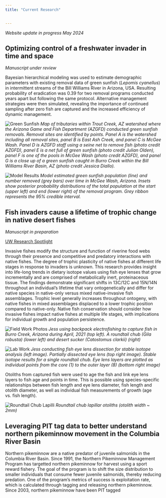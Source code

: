 ```yaml
---
title: "Current Research"

    
---
```


*Website update in progress May 2024*


## Optimizing control of a freshwater invader in time and space
*Manuscript under review*

Bayesian hierarchical modeling was used to estimate demographic parameters with existing removal data of green sunfish (*Lepomis cyanellus*) in intermittent streams of the Bill Williams River in Arizona, USA. Resulting probability of eradication was 0.39 for two removal programs conducted years apart but following the same protocol. Alternative management strategies were then simulated, revealing the importance of continued sampling after zero fish are captured and the increased efficiency of dynamic management. 

![](images/green-sunfish-map.png "Green Sunfish")
*Map of tributaries within Trout Creek, AZ watershed where the Arizona Game and Fish Department (AZGFD) conducted green sunfish removals. Removal sites are identified by points. Panel A is the watershed including all removal sites, panel B is East Ash Creek, and panel C is McGee Wash. Panel D is AZGFD staff using a seine net to remove fish (photo credit AZGFD), panel E is a net full of green sunfish (photo credit Julian Olden), panel F is one of the pools in McGee Wash (photo credit AZGFD), and panel G is a close up of a green sunfish caught in Burro Creek within the Bill Williams River Basin, AZ (photo credit Jessica Diallo).*

![](images/MGW-model.png "Model Results")
*Model estimated green sunfish population (line) and number removed (grey bars) over time in McGee Wash, Arizona. Insets show posterior probability distributions of the total population at the start (upper left) and end (lower right) of the removal program. Grey ribbon represents the 95% credible interval.*


## Fish invaders cause a lifetime of trophic change in native desert fishes
*Manuscript in preparation*

[UW Research Spotlight](https://fish.uw.edu/2024/01/taking-a-deeper-look-using-fish-eye-lenses-to-explore-invasive-fish-impacts-on-native-fish-communities/)

Invasive fishes modify the structure and function of riverine food webs through their presence and competitive and predatory interactions with native fishes. The degree of trophic plasticity of native fishes at different life stages in response to invaders is unknown. This research provides insight into life-long trends in dietary isotope values using fish eye lenses that grow incrementally and are comprised of metabolically inert, proteinaceous tissue. The findings demonstrate significant shifts in 13C/12C and 15N/14N throughout an individual’s lifetime that vary ontogenetically and differ for native species in native-only versus mixed native-invasive fish assemblages. Trophic level generally increases throughout ontogeny, with native fishes in mixed assemblages displaced to a lower trophic position compared to native-only. Native fish conservation should consider how invasive fishes impact native fishes at multiple life stages, with implications for individual growth and population persistence.

![](images/field-work.png "Field Work Photos")
*Jess using backpack electrofishing to capture fish in Burro Creek, Arizona during April, 2021 (top left). A roundtail chub (Gila robusta) (lower left) and desert sucker (Catostomus clarkii) (right)*


![](images/lab-work.png "Lab Work")
*Jess conducting fish eye lens dissection for stable isotope analysis (left image). Partially dissected eye lens (top right image). Stable isotope results for a single roundtail chub. Eye lens layers are plotted as individual points from the core (1) to the outer layer (8) (bottom right image)*


Otoliths from captured fish were used to age the fish and link eye lens layers to fish age and points in time. This is possible using species-specific relationships between fish length and eye lens diameter, fish length and otolith diameter, as well as individual fish measurements of growth (age vs. fish length).


![](images/BU-1-GIRO-02.jpg "Roundtail Chub Lapilli")
*Roundtail chub lapillar otoliths (otolith width ~ 2mm)*


## Leveraging PIT tag data to better understand northern pikeminnow movement in the Columbia River Basin

Northern pikeminnow are a native predator of juvenile salmonids in the Columbia River Basin. Since 1991, the Northern Pikeminnow Management Program has targetted northern pikeminnow for harvest using a sport reward fishery. The goal of the program is to shift the size distribution to smaller individuals that consume fewer juvenile salmonids, thereby reducing predation. One of the program's metrics of success is exploitation rate, which is calculated through tagging and releasing northern pikeminnow. Since 2003, northern pikeminnow have been PIT tagged 


